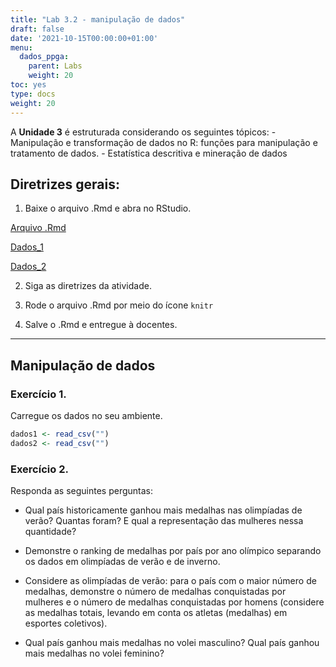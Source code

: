```yaml
---
title: "Lab 3.2 - manipulação de dados"
draft: false
date: '2021-10-15T00:00:00+01:00'
menu:
  dados_ppga:
    parent: Labs
    weight: 20
toc: yes
type: docs
weight: 20
---
```


A **Unidade 3** é estruturada considerando os seguintes tópicos:
- Manipulação e transformação de dados no R: funções para manipulação e tratamento de dados. 
- Estatística descritiva e mineração de dados

## **Diretrizes gerais:**

1. Baixe o arquivo .Rmd e abra no RStudio. 

[Arquivo .Rmd](https://cefetmgbr-my.sharepoint.com/:u:/g/personal/renataoliveira_cefetmg_br/EeohRlLO7OtCtKdHO72GS2oBc8B1LBdlZuoRt02jIw2LLg?e=dUCXFm)

[Dados_1](https://cefetmgbr-my.sharepoint.com/:x:/g/personal/renataoliveira_cefetmg_br/EfOboEtruQNLnK1Iz2RynCcBNxYE6pz_gBbjOIUWRSodpw?e=y0igVw)

[Dados_2](https://cefetmgbr-my.sharepoint.com/:x:/g/personal/renataoliveira_cefetmg_br/EZBh8qqZVJVFsZu3pfmdbPYBH-4XbbGRkrkpybi0pTSObA?e=4koetd)

2. Siga as diretrizes da atividade. 

3. Rode o arquivo .Rmd por meio do ícone `knitr` 

4. Salve o .Rmd e entregue à docentes. 

<hr></hr>

## **Manipulação de dados**

### Exercício 1.
Carregue os dados no seu ambiente. 

```r

dados1 <- read_csv("")
dados2 <- read_csv("")
```


### Exercício 2.

Responda as seguintes perguntas:

- Qual país historicamente ganhou mais medalhas nas olimpíadas de verão? Quantas foram? E qual a representação das mulheres nessa quantidade? 

- Demonstre o ranking de medalhas por país por ano olímpico separando os dados em olimpíadas de verão e de inverno. 

- Considere as olimpíadas de verão: para o país com o maior número de medalhas, demonstre o número de medalhas conquistadas por mulheres e o número de medalhas conquistadas por homens (considere as medalhas totais, levando em conta os atletas (medalhas) em esportes coletivos). 

- Qual país ganhou mais medalhas no volei masculino? Qual país ganhou mais medalhas no volei feminino?

